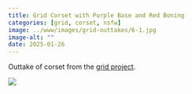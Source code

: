 ```yaml
---
title: Grid Corset with Purple Base and Red Boning
categories: [grid, corset, nsfw]
image: ../www/images/grid-outtakes/6-1.jpg
image-alt: ""
date: 2025-01-26
---
```


Outtake of corset from the [grid project](/posts/2025-01-27_grid-project.html).

![](../www/images/grid-outtakes/6-1.jpg)


